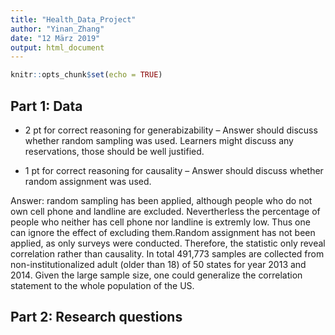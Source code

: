 ```yaml
---
title: "Health_Data_Project"
author: "Yinan_Zhang"
date: "12 März 2019"
output: html_document
---
```


```r
knitr::opts_chunk$set(echo = TRUE)
```

## Part 1: Data 

* 2 pt for correct reasoning for generabizability – Answer should discuss whether random sampling was used. Learners might discuss any reservations, those should be well justified.

* 1 pt for correct reasoning for causality – Answer should discuss whether random assignment was used.

Answer: random sampling has been applied, although people who do not own cell phone and landline are excluded. Nevertherless the percentage of people who neither has cell phone nor landline is extremly low. Thus one can ignore the effect of excluding them.Random assignment has not been applied, as only surveys were conducted. Therefore, the statistic only reveal correlation rather than causality. In total 491,773 samples are collected from non-institutionalized adult (older than 18) of 50 states for year 2013 and 2014. Given the large sample size, one could generalize the correlation statement to the whole population of the US.

## Part 2: Research questions

```r

```